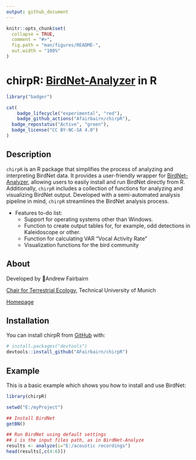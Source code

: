```yaml
---
output: github_document
---
```


<!-- README.md is generated from README.Rmd. Please edit that file -->

```r
knitr::opts_chunk$set(
  collapse = TRUE,
  comment = "#>",
  fig.path = "man/figures/README-",
  out.width = "100%"
)
```

# chirpR: [BirdNet-Analyzer](https://github.com/kahst/BirdNET-Analyzer) in R

<!-- badges: start -->
```r
library("badger")
```

```r
cat(
	badge_lifecycle("experimental", "red"),
	badge_github_actions("Afairbairn/chirpR"),
  badge_repostatus("Active", "green"),
  badge_license("CC BY-NC-SA 4.0")
)
```
<!-- badges: end -->

## Description

`chirpR` is an R package that simplifies the process of analyzing and interpreting BirdNet data. It provides a user-friendly wrapper for [BirdNet-Analyzer](https://github.com/kahst/BirdNET-Analyzer), allowing users to easily install and run BirdNet directly from R. Additionally, `chirpR` includes a collection of functions for analyzing and visualizing BirdNet output. Developed with a semi-automated analysis pipeline in mind, `chirpR` streamlines the BirdNet analysis process.

* Features to-do list:
  + Support for operating systems other than Windows.
  + Function to create output tables for, for example, odd detections in Kaleidoscope or other.
  + Function for calculating VAR "Vocal Activity Rate"
  + Visualization functions for the bird community
  

## About

Developed by 🦜Andrew Fairbairn

[Chair for Terrestrial Ecology](https://www3.ls.tum.de/en/toek/home/), Technical University of Munich

[Homepage](https://afairbairn.com/)


## Installation

You can install chirpR from [GitHub](https://github.com/) with:

``` r
# install.packages("devtools")
devtools::install_github("AFairbairn/chirpR")
```

## Example

This is a basic example which shows you how to install and use BirdNet:

```r
library(chirpR)

setwd("E:/myProject")

## Install BirdNet
getBN()

## Run BirdNet using default settings
## i is the input files path, as in BirdNet-Analyze
results <- analyze(i="E:/acoustic recordings")
head(results[,c(4:6)])
```
